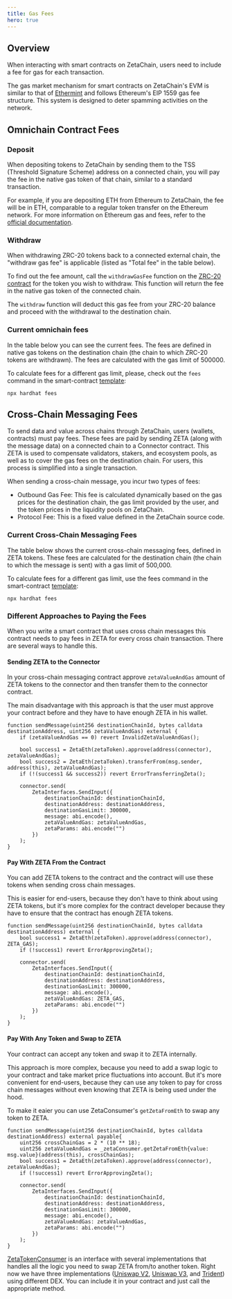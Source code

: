 ```yaml
---
title: Gas Fees
hero: true
---
```




## Overview

When interacting with smart contracts on ZetaChain, users need to include a fee
for gas for each transaction.

The gas market mechanism for smart contracts on ZetaChain's EVM is similar to
that of [Ethermint](https://docs.ethermint.zone/basics/gas.html) and follows
Ethereum's EIP 1559 gas fee structure. This system is designed to deter spamming
activities on the network.

## Omnichain Contract Fees

### Deposit

When depositing tokens to ZetaChain by sending them to the TSS (Threshold
Signature Scheme) address on a connected chain, you will pay the fee in the
native gas token of that chain, similar to a standard transaction.

For example, if you are depositing ETH from Ethereum to ZetaChain, the fee will
be in ETH, comparable to a regular token transfer on the Ethereum network. For
more information on Ethereum gas and fees, refer to the [official
documentation](https://ethereum.org/en/developers/docs/gas/).

### Withdraw

When withdrawing ZRC-20 tokens back to a connected external chain, the "withdraw
gas fee" is applicable (listed as "Total fee" in the table below).

To find out the fee amount, call the `withdrawGasFee` function on the [ZRC-20
contract](https://github.com/zeta-chain/protocol-contracts/blob/main/contracts/zevm/ZRC20.sol)
for the token you wish to withdraw. This function will return the fee in the
native gas token of the connected chain.

The `withdraw` function will deduct this gas fee from your ZRC-20 balance and
proceed with the withdrawal to the destination chain.

### Current omnichain fees

In the table below you can see the current fees. The fees are defined in native
gas tokens on the destination chain (the chain to which ZRC-20 tokens are
withdrawn). The fees are calculated with the gas limit of 500000.

<Fees type="omnichain" />

To calculate fees for a different gas limit, please, check out the `fees`
command in the smart-contract
[template](https://github.com/zeta-chain/template):

```
npx hardhat fees
```

## Cross-Chain Messaging Fees

To send data and value across chains through ZetaChain, users (wallets,
contracts) must pay fees. These fees are paid by sending ZETA (along with the
message data) on a connected chain to a Connector contract. This ZETA is used to
compensate validators, stakers, and ecosystem pools, as well as to cover the gas
fees on the destination chain. For users, this process is simplified into a
single transaction.

When sending a cross-chain message, you incur two types of fees:

- Outbound Gas Fee: This fee is calculated dynamically based on the gas prices
  for the destination chain, the gas limit provided by the user, and the token
  prices in the liquidity pools on ZetaChain.
- Protocol Fee: This is a fixed value defined in the ZetaChain source code.

### Current Cross-Chain Messaging Fees

The table below shows the current cross-chain messaging fees, defined in ZETA
tokens. These fees are calculated for the destination chain (the chain to which
the message is sent) with a gas limit of 500,000.

<Fees type="messaging" />

To calculate fees for a different gas limit, use the fees command in the
smart-contract [template](https://github.com/zeta-chain/template):

```
npx hardhat fees
```

### Different Approaches to Paying the Fees

When you write a smart contract that uses cross chain messages this contract
needs to pay fees in ZETA for every cross chain transaction. There are several
ways to handle this.

#### Sending ZETA to the Connector

In your cross-chain messaging contract approve `zetaValueAndGas` amount of ZETA
tokens to the connector and then transfer them to the connector contract.

The main disadvantage with this approach is that the user must approve your
contract before and they have to have enough ZETA in his wallet.

```solidity
function sendMessage(uint256 destinationChainId, bytes calldata destinationAddress, uint256 zetaValueAndGas) external {
    if (zetaValueAndGas == 0) revert InvalidZetaValueAndGas();

    bool success1 = ZetaEth(zetaToken).approve(address(connector), zetaValueAndGas);
    bool success2 = ZetaEth(zetaToken).transferFrom(msg.sender, address(this), zetaValueAndGas);
    if (!(success1 && success2)) revert ErrorTransferringZeta();

    connector.send(
        ZetaInterfaces.SendInput({
            destinationChainId: destinationChainId,
            destinationAddress: destinationAddress,
            destinationGasLimit: 300000,
            message: abi.encode(),
            zetaValueAndGas: zetaValueAndGas,
            zetaParams: abi.encode("")
        })
    );
}
```

#### Pay With ZETA From the Contract

You can add ZETA tokens to the contract and the contract will use these tokens
when sending cross chain messages.

This is easier for end-users, because they don't have to think about using ZETA
tokens, but it's more complex for the contract developer because they have to
ensure that the contract has enough ZETA tokens.

```solidity
function sendMessage(uint256 destinationChainId, bytes calldata destinationAddress) external {
    bool success1 = ZetaEth(zetaToken).approve(address(connector), ZETA_GAS);
    if (!success1) revert ErrorApprovingZeta();

    connector.send(
        ZetaInterfaces.SendInput({
            destinationChainId: destinationChainId,
            destinationAddress: destinationAddress,
            destinationGasLimit: 300000,
            message: abi.encode(),
            zetaValueAndGas: ZETA_GAS,
            zetaParams: abi.encode("")
        })
    );
}
```

#### Pay With Any Token and Swap to ZETA

Your contract can accept any token and swap it to ZETA internally.

This approach is more complex, because you need to add a swap logic to your
contract and take market price fluctuations into account. But it's more
convenient for end-users, because they can use any token to pay for cross chain
messages without even knowing that ZETA is being used under the hood.

To make it eaier you can use ZetaConsumer's `getZetaFromEth` to swap any token
to ZETA.

```solidity
function sendMessage(uint256 destinationChainId, bytes calldata destinationAddress) external payable{
    uint256 crossChainGas = 2 * (10 ** 18);
    uint256 zetaValueAndGas = _zetaConsumer.getZetaFromEth{value: msg.value}(address(this), crossChainGas);
    bool success1 = ZetaEth(zetaToken).approve(address(connector), zetaValueAndGas);
    if (!success1) revert ErrorApprovingZeta();

    connector.send(
        ZetaInterfaces.SendInput({
            destinationChainId: destinationChainId,
            destinationAddress: destinationAddress,
            destinationGasLimit: 300000,
            message: abi.encode(),
            zetaValueAndGas: zetaValueAndGas,
            zetaParams: abi.encode("")
        })
    );
}
```

[ZetaTokenConsumer](https://github.com/zeta-chain/protocol-contracts/blob/main/contracts/evm/interfaces/ZetaInterfaces.sol)
is an interface with several implementations that handles all the logic you need
to swap ZETA from/to another token. Right now we have three implementations
([Uniswap
V2](https://github.com/zeta-chain/protocol-contracts/blob/main/contracts/evm/tools/ZetaTokenConsumerUniV2.strategy.sol),
[Uniswap
V3](https://github.com/zeta-chain/protocol-contracts/blob/main/contracts/evm/tools/ZetaTokenConsumerUniV3.strategy.sol),
and
[Trident](https://github.com/zeta-chain/protocol-contracts/blob/main/contracts/evm/tools/ZetaTokenConsumerTrident.strategy.sol))
using different DEX. You can include it in your contract and just call the
appropriate method.
